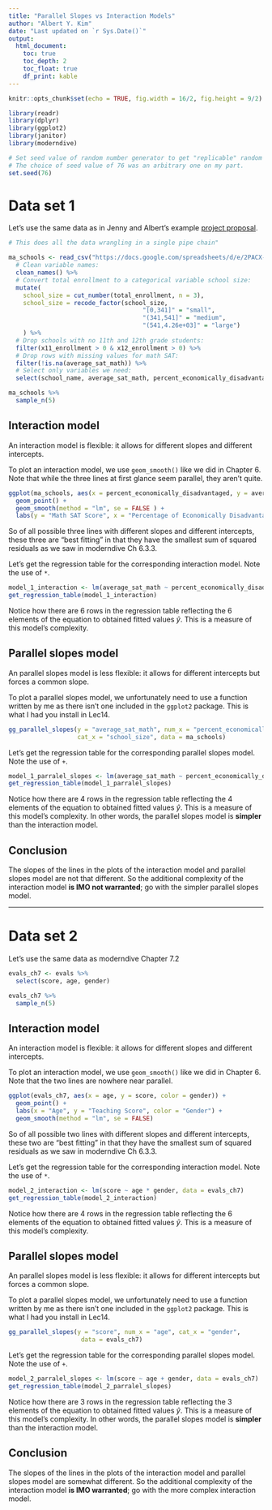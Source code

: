 ```yaml
---
title: "Parallel Slopes vs Interaction Models"
author: "Albert Y. Kim"
date: "Last updated on `r Sys.Date()`"
output:
  html_document:
    toc: true
    toc_depth: 2
    toc_float: true
    df_print: kable
---
```


```r
knitr::opts_chunk$set(echo = TRUE, fig.width = 16/2, fig.height = 9/2)

library(readr)
library(dplyr)
library(ggplot2)
library(janitor)
library(moderndive)

# Set seed value of random number generator to get "replicable" random numbers.
# The choice of seed value of 76 was an arbitrary one on my part.
set.seed(76)
```


# Data set 1

Let's use the same data as in Jenny and Albert's example [project proposal](https://rudeboybert.github.io/SDS220/static/term_project/project_proposal_example.html){target="_blank"}.

```r
# This does all the data wrangling in a single pipe chain"

ma_schools <- read_csv("https://docs.google.com/spreadsheets/d/e/2PACX-1vSrWSNyNqRVA950sdYa1QazAT-l0T7dl6pE5Ewvt7LkSm9LXmeVNbCbqEcrbygFmFyK4B6VQQGebuk9/pub?gid=1469057204&single=true&output=csv") %>% 
  # Clean variable names:
  clean_names() %>% 
  # Convert total enrollment to a categorical variable school size:
  mutate(
    school_size = cut_number(total_enrollment, n = 3),
    school_size = recode_factor(school_size, 
                                     "[0,341]" = "small", 
                                     "(341,541]" = "medium", 
                                     "(541,4.26e+03]" = "large")
    ) %>% 
  # Drop schools with no 11th and 12th grade students:
  filter(x11_enrollment > 0 & x12_enrollment > 0) %>% 
  # Drop rows with missing values for math SAT:
  filter(!is.na(average_sat_math)) %>% 
  # Select only variables we need:
  select(school_name, average_sat_math, percent_economically_disadvantaged, school_size) 

ma_schools %>% 
  sample_n(5)
```


## Interaction model

An interaction model is flexible: it allows for different slopes and different intercepts.

To plot an interaction model, we use `geom_smooth()` like we did in Chapter 6. Note that while the three lines at first glance seem parallel, they aren't quite. 

```r
ggplot(ma_schools, aes(x = percent_economically_disadvantaged, y = average_sat_math, color = school_size))+
  geom_point() +
  geom_smooth(method = "lm", se = FALSE ) +
  labs(y = "Math SAT Score", x = "Percentage of Economically Disadvantaged Students")
```

So of all possible three lines with different slopes and different intercepts, these three are "best fitting" in that they have the smallest sum of squared residuals as we saw in moderndive Ch 6.3.3. 

Let's get the regression table for the corresponding interaction model. Note the use of `*`.

```r
model_1_interaction <- lm(average_sat_math ~ percent_economically_disadvantaged * school_size, data = ma_schools)
get_regression_table(model_1_interaction)
```

Notice how there are 6 rows in the regression table reflecting the 6 elements of the equation to obtained fitted values $\widehat{y}$. This is a measure of this model's complexity.

## Parallel slopes model

An parallel slopes model is less flexible: it allows for different intercepts but forces a common slope.

To plot a parallel slopes model, we unfortunately need to use a function written by me as there isn't one included in the `ggplot2` package. This is what I had you install in Lec14. 

```r
gg_parallel_slopes(y = "average_sat_math", num_x = "percent_economically_disadvantaged", 
                   cat_x = "school_size", data = ma_schools)
```

Let's get the regression table for the corresponding parallel slopes model. Note the use of `+`.

```r
model_1_parralel_slopes <- lm(average_sat_math ~ percent_economically_disadvantaged + school_size, data = ma_schools)
get_regression_table(model_1_parralel_slopes)
```

Notice how there are 4 rows in the regression table reflecting the 4 elements of the equation to obtained fitted values $\widehat{y}$. This is a measure of this model's complexity. In other words, the parallel slopes model is **simpler** than the interaction model.  


## Conclusion

The slopes of the lines in the plots of the interaction model and parallel slopes model are not that different. So the additional complexity of the interaction model **is IMO not warranted**; go with the simpler parallel slopes model. 



***



# Data set 2

Let's use the same data as moderndive Chapter 7.2

```r
evals_ch7 <- evals %>%
  select(score, age, gender)

evals_ch7 %>% 
  sample_n(5)
```


## Interaction model

An interaction model is flexible: it allows for different slopes and different intercepts.

To plot an interaction model, we use `geom_smooth()` like we did in Chapter 6. Note that the two lines are nowhere near parallel.

```r
ggplot(evals_ch7, aes(x = age, y = score, color = gender)) +
  geom_point() +
  labs(x = "Age", y = "Teaching Score", color = "Gender") +
  geom_smooth(method = "lm", se = FALSE)
```

So of all possible two lines with different slopes and different intercepts, these two are "best fitting" in that they have the smallest sum of squared residuals as we saw in moderndive Ch 6.3.3. 

Let's get the regression table for the corresponding interaction model. Note the use of `*`.

```r
model_2_interaction <- lm(score ~ age * gender, data = evals_ch7)
get_regression_table(model_2_interaction)
```

Notice how there are 4 rows in the regression table reflecting the 6 elements of the equation to obtained fitted values $\widehat{y}$. This is a measure of this model's complexity.

## Parallel slopes model

An parallel slopes model is less flexible: it allows for different intercepts but forces a common slope.

To plot a parallel slopes model, we unfortunately need to use a function written by me as there isn't one included in the `ggplot2` package. This is what I had you install in Lec14. 

```r
gg_parallel_slopes(y = "score", num_x = "age", cat_x = "gender",
                    data = evals_ch7)
```

Let's get the regression table for the corresponding parallel slopes model. Note the use of `+`.

```r
model_2_parralel_slopes <- lm(score ~ age + gender, data = evals_ch7)
get_regression_table(model_2_parralel_slopes)
```

Notice how there are 3 rows in the regression table reflecting the 3 elements of the equation to obtained fitted values $\widehat{y}$. This is a measure of this model's complexity. In other words, the parallel slopes model is **simpler** than the interaction model.  


## Conclusion

The slopes of the lines in the plots of the interaction model and parallel slopes model are somewhat different. So the additional complexity of the interaction model **is IMO warranted**; go with the more complex interaction model.
